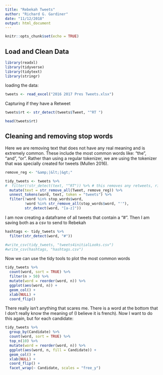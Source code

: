 ```yaml
---
title: "Rebekah Tweets"
author: "Richard G. Gardiner"
date: "11/12/2018"
output: html_document
---
```


```r
knitr::opts_chunk$set(echo = TRUE)
```

## Load and Clean Data

```r
library(readxl)
library(tidyverse)
library(tidytext)
library(stringr)
```

loading the data:
```r
tweets <- read_excel("2016 2017 Pres Tweets.xlsx")
```

Capturing if they have a Retweet
```r
tweets$rt <- str_detect(tweets$Tweet, "^RT ")

head(tweets$rt)
```

## Cleaning and removing stop words

Here we are removing text that does not have any real meaning and is extremely common.  These include the most common words like: "the", "and", "or".  Rather than using a regular tokenizer, we are using the tokenizer that was specially created for tweets (Mullen 2016).  
```r
remove_reg <- "&amp;|&lt;|&gt;"

tidy_tweets <- tweets %>%
#  filter(!str_detect(text, "^RT")) %>% # this removes any retweets, right now we are keeping them in
  mutate(text = str_remove_all(Tweet, remove_reg)) %>%
  unnest_tokens(word, text, token = "tweets") %>%
  filter(!word %in% stop_words$word,
         !word %in% str_remove_all(stop_words$word, "'"),
         str_detect(word, "[a-z]"))
```

I am now creating a dataframe of all tweets that contain a "#".  Then I am saving both as a csv to send to Rebekah
```r

hashtags <- tidy_tweets %>%
  filter(str_detect(word, "#"))

#write_csv(tidy_tweets, "tweets4initialLooks.csv")
#write_csv(hashtags, "hashtags.csv")
```

Now we can use the tidy tools to plot the most common words

```r
tidy_tweets %>%
  count(word, sort = TRUE) %>%
  filter(n > 50) %>%
  mutate(word = reorder(word, n)) %>%
  ggplot(aes(word, n)) +
  geom_col() +
  xlab(NULL) +
  coord_flip()
```

There really isn't anything that scares me.  There is a word at the bottom that I don't really know the meaning of (I believe it is french). Now I want to do this again, but for each candidate:

```r
tidy_tweets %>%
  group_by(Candidate) %>%
  count(word, sort = TRUE) %>%
  top_n(10) %>%
  mutate(word = reorder(word, n)) %>%
  ggplot(aes(word, n, fill = Candidate)) +
  geom_col() +
  xlab(NULL) +
  coord_flip() +
  facet_wrap(~ Candidate, scales = "free_y") 
```